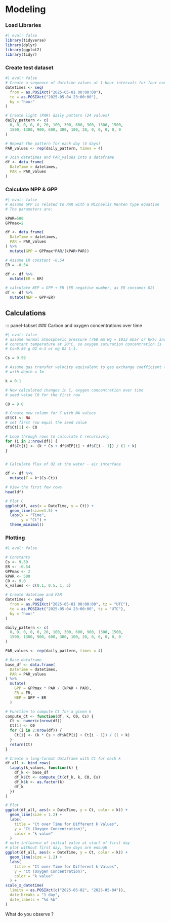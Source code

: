 # Modeling {.unnumbered}

::: panel-tabset

### Load Libraries
```r
#| eval: false
library(tidyverse)
library(dplyr)
library(ggplot2)
library(tidyr)
```

### Create test dataset

```r
#| eval: false
# Create a sequence of datetime values at 1-hour intervals for four consecutive days
datetimes <- seq(
  from = as.POSIXct("2025-05-01 00:00:00"),
  to = as.POSIXct("2025-05-04 23:00:00"),
  by = "hour"
)

# Create light (PAR) daily pattern (24 values)
daily_pattern <- c(
  0, 0, 0, 0, 0, 20, 100, 300, 600, 900, 1300, 1500,
  1500, 1300, 900, 600, 300, 100, 20, 0, 0, 0, 0, 0
)

# Repeat the pattern for each day (4 days)
PAR_values <- rep(daily_pattern, times = 4)

# Join datetimes and PAR_values into a dataframe
df <- data.frame(
  DateTime = datetimes,
  PAR = PAR_values
)
```


### Calculate NPP & GPP

```r
#| eval: false
# Assume GPP is related to PAR with a Michaelis Menten type equation
# The parameters are:

kPAR=500
GPPmax=2

df <- data.frame(
  DateTime = datetimes,
  PAR = PAR_values
) %>%
  mutate(GPP = GPPmax*PAR/(kPAR+PAR))

# Assume ER constant -0.54 
ER = -0.54

df <- df %>%
  mutate(ER = ER)

# calculate NEP = GPP + ER (ER negative number, as ER consumes O2)
df <- df %>%
  mutate(NEP = GPP+ER)
```

:::

## Calculations

::: panel-tabset
### Carbon and oxygen concentrations over time

```r
#| eval: false
# assume normal atmospheric pressure (760 mm Hg = 1013 mbar or hPa) and
# constant temperature at 20°C, so oxygen saturation concentration is
# Cs=9.59 g O2 m-3 or mg O2 L-1.

Cs = 9.59

# Assume gas transfer velocity equivalent to gas exchange coefficient (h-1)
# with depth = 1m

k = 0.1 

# Now calculated changes in C, oxygen concentration over time
# seed value C0 for the first row

C0 = 9.0

# Create new column for C with NA values
df$Ct <- NA
# set first row equal the seed value
df$Ct[1] <- C0

# Loop through rows to calculate C recursively
for (i in 2:nrow(df)) {
  df$Ct[i] <- (k * Cs + df$NEP[i] + df$C[i - 1]) / (1 + k)
}


# Calculate flux of O2 at the water - air interface

df <- df %>%
  mutate(F = k*(Cs-Ct))

# View the first few rows
head(df)

# Plot C
ggplot(df, aes(x = DateTime, y = Ct)) +
  geom_line(size=1.5) + 
  labs(x = "Time",
       y = "Ct") +
  theme_minimal()
```


### Plotting

```r
#| eval: false

# Constants
Cs <- 9.59
ER <- -0.54
GPPmax <- 2
kPAR <- 500
C0 <- 9.0
k_values <- c(0.1, 0.5, 1, 5)

# Create datetime and PAR
datetimes <- seq(
  from = as.POSIXct("2025-05-01 00:00:00", tz = "UTC"),
  to = as.POSIXct("2025-05-04 23:00:00", tz = "UTC"),
  by = "hour"
)

daily_pattern <- c(
  0, 0, 0, 0, 0, 20, 100, 300, 600, 900, 1300, 1500,
  1500, 1300, 900, 600, 300, 100, 20, 0, 0, 0, 0, 0
)

PAR_values <- rep(daily_pattern, times = 4)

# Base dataframe
base_df <- data.frame(
  DateTime = datetimes,
  PAR = PAR_values
) %>%
  mutate(
    GPP = GPPmax * PAR / (kPAR + PAR),
    ER = ER,
    NEP = GPP + ER
  )

# Function to compute Ct for a given k
compute_Ct <- function(df, k, C0, Cs) {
  Ct <- numeric(nrow(df))
  Ct[1] <- C0
  for (i in 2:nrow(df)) {
    Ct[i] <- (k * Cs + df$NEP[i] + Ct[i - 1]) / (1 + k)
  }
  return(Ct)
}

# Create a long-format dataframe with Ct for each k
df_all <- bind_rows(
  lapply(k_values, function(k) {
    df_k <- base_df
    df_k$Ct <- compute_Ct(df_k, k, C0, Cs)
    df_k$k <- as.factor(k)
    df_k
  })
)

# Plot
ggplot(df_all, aes(x = DateTime, y = Ct, color = k)) +
  geom_line(size = 1.2) +
  labs(
    title = "Ct over Time for Different k Values",
    y = "Ct (Oxygen Concentration)",
    color = "k value"
  ) 
# note influence of initial value at start of first day
# plot without first day, two days are enough
ggplot(df_all, aes(x = DateTime, y = Ct, color = k)) +
  geom_line(size = 1.2) +
  labs(
    title = "Ct over Time for Different k Values",
    y = "Ct (Oxygen Concentration)",
    color = "k value"
  ) +
scale_x_datetime(
  limits = as.POSIXct(c("2025-05-02", "2025-05-04")),
  date_breaks = "1 day",
  date_labels = "%d %b"
) 
```

What do you observe ?